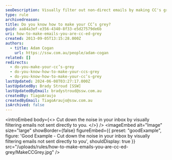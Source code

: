 ```yaml
---
seoDescription: Visually filter out non-direct emails by making CC's grey in your inbox to reduce noise and increase productivity.
type: rule
archivedreason:
title: Do you know how to make your CC’s grey?
guid: aa84a3ef-e356-4340-8f33-e5d27579de6b
uri: how-to-make-emails-you-are-cc-ed-grey
created: 2013-09-05T13:15:28.000Z
authors:
  - title: Adam Cogan
    url: https://ssw.com.au/people/adam-cogan
related: []
redirects:
  - do-you-make-your-cc’s-grey
  - do-you-know-how-to-make-your-ccs-grey
  - do-you-know-how-to-make-your-cc’s-grey
lastUpdated: 2024-06-08T03:27:17.000Z
lastUpdatedBy: Brady Stroud [SSW]
lastUpdatedByEmail: bradystroud@ssw.com.au
createdBy: TiagoAraujo
createdByEmail: TiagoAraujo@ssw.com.au
isArchived: false
---
```


<introEmbed
  body={<>
Cut down the noise in your inbox by visually filtering emails not sent directly to you.
  </>}
/>
<imageEmbed
  alt="Image"
  size="large"
  showBorder={false}
  figureEmbed={{
    preset: "goodExample",
    figure: 'Good Example - Cut down the noise in your inbox by visually filtering emails not sent directly to you',
    shouldDisplay: true
  }}
  src="/uploads/rules/how-to-make-emails-you-are-cc-ed-grey/MakeCCGrey.jpg"
/>
